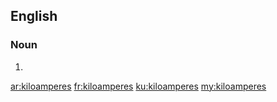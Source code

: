 ==English==

===Noun===
{{head|en|noun plural form}}

# {{plural of|kiloampere|lang=en}}

[[ar:kiloamperes]]
[[fr:kiloamperes]]
[[ku:kiloamperes]]
[[my:kiloamperes]]
